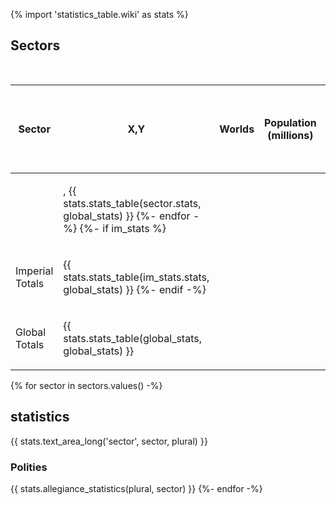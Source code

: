 {% import 'statistics_table.wiki' as stats %}

== Sectors ==
{| class="wikitable sortable" width="90%"
|+ Analysis per Sector
!Sector!! X,Y !! Worlds !! Population (millions) !! % of Population !! Economy (Bcr) !! Per Capita (Cr) !! RU !! Trade Volume (BCr / year) !! Int. Trade (BCr / year) !! Int. Trade (MDton / year) !! Ext. Trade (BCr/year) !! Ext. Trade (MDton / year) !! Shipyard Capacity (MTons) !! Colonial Army (BEs) !! Travellers (M / year) !! SPA Pop
{% for sector in sectors.values() -%}
|-
| {{sector.wiki_name()}}
| {{sector.x}},{{sector.y}}
{{ stats.stats_table(sector.stats, global_stats) }}
{%- endfor -%}
{%- if im_stats %}
|-
| Imperial Totals ||
{{ stats.stats_table(im_stats.stats, global_stats) }}
{%- endif -%}
|-
| Global Totals ||
{{ stats.stats_table(global_stats, global_stats) }}
|}


{% for sector in sectors.values() -%}

== {{sector.name}} statistics ==
{{ stats.text_area_long('sector', sector, plural) }}

=== Polities ===
{{ stats.allegiance_statistics(plural, sector) }}
{%- endfor -%}

